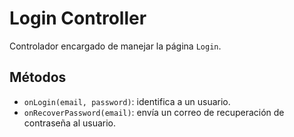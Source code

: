 

<Meta title="Controller/Login Controller" component={LoginController} />

# Login Controller

Controlador encargado de manejar la página `Login`.

## Métodos
- `onLogin(email, password)`: identifica a un usuario.
- `onRecoverPassword(email)`: envía un correo de recuperación de contraseña al usuario.
